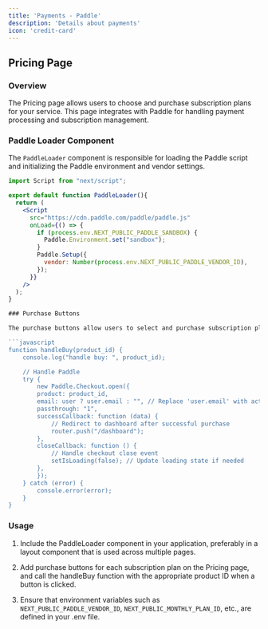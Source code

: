 ```yaml
---
title: 'Payments - Paddle'
description: 'Details about payments'
icon: 'credit-card'
---
```


## Pricing Page

### Overview

The Pricing page allows users to choose and purchase subscription plans for your service. This page integrates with Paddle for handling payment processing and subscription management.

### Paddle Loader Component

The `PaddleLoader` component is responsible for loading the Paddle script and initializing the Paddle environment and vendor settings.

```jsx
import Script from "next/script";

export default function PaddleLoader(){
  return (
    <Script
      src="https://cdn.paddle.com/paddle/paddle.js"
      onLoad={() => {
        if (process.env.NEXT_PUBLIC_PADDLE_SANDBOX) {
          Paddle.Environment.set("sandbox");
        }
        Paddle.Setup({
          vendor: Number(process.env.NEXT_PUBLIC_PADDLE_VENDOR_ID),
        });
      }}
    />
  );
}

### Purchase Buttons

The purchase buttons allow users to select and purchase subscription plans. These buttons call the handleBuy function, which initializes the Paddle checkout process.

```javascript
function handleBuy(product_id) {
    console.log("handle buy: ", product_id);

    // Handle Paddle
    try {
        new Paddle.Checkout.open({
        product: product_id,
        email: user ? user.email : "", // Replace 'user.email' with actual user email
        passthrough: "1",
        successCallback: function (data) {
            // Redirect to dashboard after successful purchase
            router.push("/dashboard");
        },
        closeCallback: function () {
            // Handle checkout close event
            setIsLoading(false); // Update loading state if needed
        },
        });
    } catch (error) {
        console.error(error);
    }
}
```

### Usage

1. Include the PaddleLoader component in your application, preferably in a layout component that is used across multiple pages.

2. Add purchase buttons for each subscription plan on the Pricing page, and call the handleBuy function with the appropriate product ID when a button is clicked.

3. Ensure that environment variables such as `NEXT_PUBLIC_PADDLE_VENDOR_ID`, `NEXT_PUBLIC_MONTHLY_PLAN_ID`, etc., are defined in your .env file.

